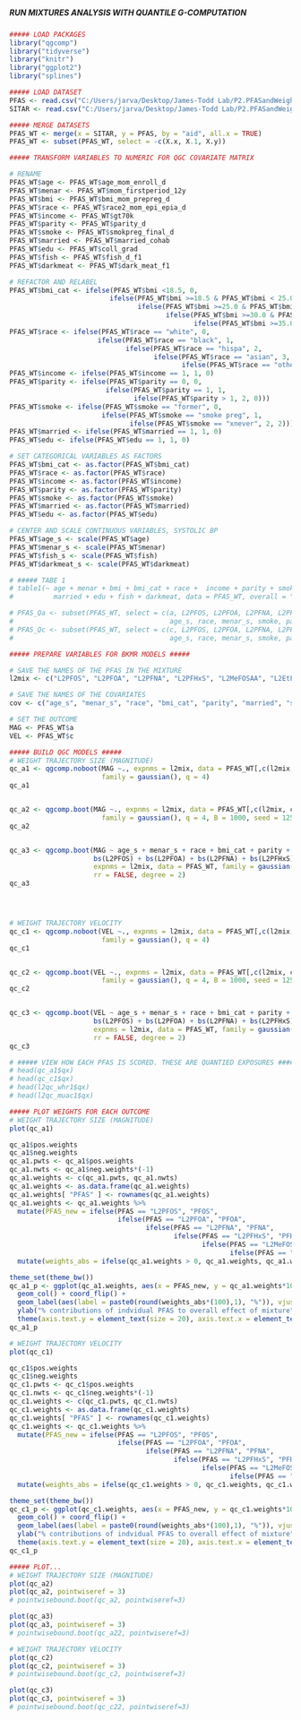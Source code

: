 #####                                                   #####
##### RUN MIXTURES ANALYSIS WITH QUANTILE G-COMPUTATION #####
#####                                                   #####

```r
##### LOAD PACKAGES
library("qgcomp")
library("tidyverse")
library("knitr")
library("ggplot2")
library("splines")

```

```r
##### LOAD DATASET
PFAS <- read.csv("C:/Users/jarva/Desktop/James-Todd Lab/P2.PFASandWeightTrajectories/Data/PFAS.csv")
SITAR <- read.csv("C:/Users/jarva/Desktop/James-Todd Lab/P2.PFASandWeightTrajectories/Data/P2_SITAR.csv")

##### MERGE DATASETS
PFAS_WT <- merge(x = SITAR, y = PFAS, by = "aid", all.x = TRUE)
PFAS_WT <- subset(PFAS_WT, select = -c(X.x, X.1, X.y))

```

```r
##### TRANSFORM VARIABLES TO NUMERIC FOR QGC COVARIATE MATRIX

# RENAME
PFAS_WT$age <- PFAS_WT$age_mom_enroll_d
PFAS_WT$menar <- PFAS_WT$mom_firstperiod_12y
PFAS_WT$bmi <- PFAS_WT$bmi_mom_prepreg_d
PFAS_WT$race <- PFAS_WT$race2_mom_epi_epia_d
PFAS_WT$income <- PFAS_WT$gt70k
PFAS_WT$parity <- PFAS_WT$parity_d
PFAS_WT$smoke <- PFAS_WT$smokpreg_final_d
PFAS_WT$married <- PFAS_WT$married_cohab
PFAS_WT$edu <- PFAS_WT$coll_grad
PFAS_WT$fish <- PFAS_WT$fish_d_f1
PFAS_WT$darkmeat <- PFAS_WT$dark_meat_f1

# REFACTOR AND RELABEL 
PFAS_WT$bmi_cat <- ifelse(PFAS_WT$bmi <18.5, 0,
                         ifelse(PFAS_WT$bmi >=18.5 & PFAS_WT$bmi < 25.0, 1, 
                                ifelse(PFAS_WT$bmi >=25.0 & PFAS_WT$bmi < 30.0, 2, 
                                       ifelse(PFAS_WT$bmi >=30.0 & PFAS_WT$bmi < 35.0, 3,
                                              ifelse(PFAS_WT$bmi >=35.0, 4, NA)))))
PFAS_WT$race <- ifelse(PFAS_WT$race == "white", 0,
                      ifelse(PFAS_WT$race == "black", 1,
                             ifelse(PFAS_WT$race == "hispa", 2,
                                    ifelse(PFAS_WT$race == "asian", 3,
                                           ifelse(PFAS_WT$race == "other", 4, 4)))))
PFAS_WT$income <- ifelse(PFAS_WT$income == 1, 1, 0)
PFAS_WT$parity <- ifelse(PFAS_WT$parity == 0, 0,
                        ifelse(PFAS_WT$parity == 1, 1,
                               ifelse(PFAS_WT$parity > 1, 2, 0)))
PFAS_WT$smoke <- ifelse(PFAS_WT$smoke == "former", 0,
                       ifelse(PFAS_WT$smoke == "smoke preg", 1,
                              ifelse(PFAS_WT$smoke == "xnever", 2, 2)))
PFAS_WT$married <- ifelse(PFAS_WT$married == 1, 1, 0)
PFAS_WT$edu <- ifelse(PFAS_WT$edu == 1, 1, 0)

# SET CATEGORICAL VARIABLES AS FACTORS
PFAS_WT$bmi_cat <- as.factor(PFAS_WT$bmi_cat)
PFAS_WT$race <- as.factor(PFAS_WT$race)
PFAS_WT$income <- as.factor(PFAS_WT$income)
PFAS_WT$parity <- as.factor(PFAS_WT$parity)
PFAS_WT$smoke <- as.factor(PFAS_WT$smoke)
PFAS_WT$married <- as.factor(PFAS_WT$married)
PFAS_WT$edu <- as.factor(PFAS_WT$edu)

# CENTER AND SCALE CONTINUOUS VARIABLES, SYSTOLIC BP
PFAS_WT$age_s <- scale(PFAS_WT$age)
PFAS_WT$menar_s <- scale(PFAS_WT$menar)
PFAS_WT$fish_s <- scale(PFAS_WT$fish)
PFAS_WT$darkmeat_s <- scale(PFAS_WT$darkmeat)

# ##### TABE 1
# table1(~ age + menar + bmi + bmi_cat + race +  income + parity + smoke + 
#          married + edu + fish + darkmeat, data = PFAS_WT, overall = "Total")

# PFAS_Qa <- subset(PFAS_WT, select = c(a, L2PFOS, L2PFOA, L2PFNA, L2PFHxS, L2MeFOSAA, L2EtFOSAA, 
#                                       age_s, race, menar_s, smoke, parity, married, bmi_cat, smoke, fish_s))
# PFAS_Qc <- subset(PFAS_WT, select = c(c, L2PFOS, L2PFOA, L2PFNA, L2PFHxS, L2MeFOSAA, L2EtFOSAA, 
#                                       age_s, race, menar_s, smoke, parity, married, bmi_cat, smoke, fish_s))

```

```r
##### PREPARE VARIABLES FOR BKMR MODELS #####

# SAVE THE NAMES OF THE PFAS IN THE MIXTURE
l2mix <- c("L2PFOS", "L2PFOA", "L2PFNA", "L2PFHxS", "L2MeFOSAA", "L2EtFOSAA")

# SAVE THE NAMES OF THE COVARIATES
cov <- c("age_s", "menar_s", "race", "bmi_cat", "parity", "married", "smoke", "fish_s")

# SET THE OUTCOME
MAG <- PFAS_WT$a
VEL <- PFAS_WT$c

```

```r
##### BUILD QGC MODELS #####
# WEIGHT TRAJECTORY SIZE (MAGNITUDE)
qc_a1 <- qgcomp.noboot(MAG ~., expnms = l2mix, data = PFAS_WT[,c(l2mix, cov)], 
                       family = gaussian(), q = 4)
qc_a1


qc_a2 <- qgcomp.boot(MAG ~., expnms = l2mix, data = PFAS_WT[,c(l2mix, cov)], 
                       family = gaussian(), q = 4, B = 1000, seed = 125, rr = FALSE)
qc_a2


qc_a3 <- qgcomp.boot(MAG ~ age_s + menar_s + race + bmi_cat + parity + married + smoke + fish_s +
                     bs(L2PFOS) + bs(L2PFOA) + bs(L2PFNA) + bs(L2PFHxS) + bs(L2MeFOSAA) + bs(L2EtFOSAA),
                     expnms = l2mix, data = PFAS_WT, family = gaussian(), q = 4, B = 1000, seed = 125, 
                     rr = FALSE, degree = 2)
qc_a3




# WEIGHT TRAJECTORY VELOCITY
qc_c1 <- qgcomp.noboot(VEL ~., expnms = l2mix, data = PFAS_WT[,c(l2mix, cov)], 
                       family = gaussian(), q = 4)
qc_c1


qc_c2 <- qgcomp.boot(VEL ~., expnms = l2mix, data = PFAS_WT[,c(l2mix, cov)], 
                       family = gaussian(), q = 4, B = 1000, seed = 125, rr = FALSE)
qc_c2


qc_c3 <- qgcomp.boot(VEL ~ age_s + menar_s + race + bmi_cat + parity + married + smoke + fish_s +
                     bs(L2PFOS) + bs(L2PFOA) + bs(L2PFNA) + bs(L2PFHxS) + bs(L2MeFOSAA) + bs(L2EtFOSAA),
                     expnms = l2mix, data = PFAS_WT, family = gaussian(), q = 4, B = 1000, seed = 125, 
                     rr = FALSE, degree = 2)
qc_c3

```

```r
# ##### VIEW HOW EACH PFAS IS SCORED. THESE ARE QUANTIED EXPOSURES #####
# head(qc_a1$qx)
# head(qc_c1$qx)
# head(l2qc_whr1$qx)
# head(l2qc_muac1$qx)

```

```r
##### PLOT WEIGHTS FOR EACH OUTCOME
# WEIGHT TRAJECTORY SIZE (MAGNITUDE)
plot(qc_a1)

qc_a1$pos.weights
qc_a1$neg.weights
qc_a1.pwts <- qc_a1$pos.weights
qc_a1.nwts <- qc_a1$neg.weights*(-1)
qc_a1.weights <- c(qc_a1.pwts, qc_a1.nwts)
qc_a1.weights <- as.data.frame(qc_a1.weights)
qc_a1.weights[ "PFAS" ] <- rownames(qc_a1.weights)
qc_a1.weights <- qc_a1.weights %>%
  mutate(PFAS_new = ifelse(PFAS == "L2PFOS", "PFOS", 
                           ifelse(PFAS == "L2PFOA", "PFOA",
                                  ifelse(PFAS == "L2PFNA", "PFNA", 
                                         ifelse(PFAS == "L2PFHxS", "PFHxS",
                                                ifelse(PFAS == "L2MeFOSAA", "MeFOSAA",
                                                       ifelse(PFAS == "L2EtFOSAA", "EtFOSAA", NA))))))) %>%
  mutate(weights_abs = ifelse(qc_a1.weights > 0, qc_a1.weights, qc_a1.weights*(-1)))

theme_set(theme_bw())
qc_a1_p <- ggplot(qc_a1.weights, aes(x = PFAS_new, y = qc_a1.weights*100)) + 
  geom_col() + coord_flip() +
  geom_label(aes(label = paste0(round(weights_abs*(100),1), "%")), vjust = 0.5, hjust = 0.5, size = 3) +
  ylab("% contributions of indvidual PFAS to overall effect of mixture") + xlab("") +
  theme(axis.text.y = element_text(size = 20), axis.text.x = element_text(size = 15)) 
qc_a1_p

# WEIGHT TRAJECTORY VELOCITY
plot(qc_c1)

qc_c1$pos.weights
qc_c1$neg.weights
qc_c1.pwts <- qc_c1$pos.weights
qc_c1.nwts <- qc_c1$neg.weights*(-1)
qc_c1.weights <- c(qc_c1.pwts, qc_c1.nwts)
qc_c1.weights <- as.data.frame(qc_c1.weights)
qc_c1.weights[ "PFAS" ] <- rownames(qc_c1.weights)
qc_c1.weights <- qc_c1.weights %>%
  mutate(PFAS_new = ifelse(PFAS == "L2PFOS", "PFOS", 
                           ifelse(PFAS == "L2PFOA", "PFOA",
                                  ifelse(PFAS == "L2PFNA", "PFNA", 
                                         ifelse(PFAS == "L2PFHxS", "PFHxS",
                                                ifelse(PFAS == "L2MeFOSAA", "MeFOSAA",
                                                       ifelse(PFAS == "L2EtFOSAA", "EtFOSAA", NA))))))) %>%
  mutate(weights_abs = ifelse(qc_c1.weights > 0, qc_c1.weights, qc_c1.weights*(-1)))

theme_set(theme_bw())
qc_c1_p <- ggplot(qc_c1.weights, aes(x = PFAS_new, y = qc_c1.weights*100)) + 
  geom_col() + coord_flip() +
  geom_label(aes(label = paste0(round(weights_abs*(100),1), "%")), vjust = 0.5, hjust = 0.5, size = 3) +
  ylab("% contributions of indvidual PFAS to overall effect of mixture") + xlab("") +
  theme(axis.text.y = element_text(size = 20), axis.text.x = element_text(size = 15)) 
qc_c1_p

```

```r
##### PLOT...
# WEIGHT TRAJECTORY SIZE (MAGNITUDE)
plot(qc_a2) 
plot(qc_a2, pointwiseref = 3)
# pointwisebound.boot(qc_a2, pointwiseref=3)

plot(qc_a3) 
plot(qc_a3, pointwiseref = 3)
# pointwisebound.boot(qc_a22, pointwiseref=3)

# WEIGHT TRAJECTORY VELOCITY
plot(qc_c2)
plot(qc_c2, pointwiseref = 3)
# pointwisebound.boot(qc_c2, pointwiseref=3)

plot(qc_c3)
plot(qc_c3, pointwiseref = 3)
# pointwisebound.boot(qc_c22, pointwiseref=3)

```
